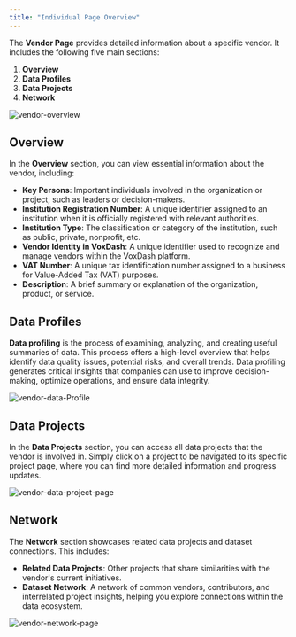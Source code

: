 ```yaml
---
title: "Individual Page Overview" 
---
```


The **Vendor Page** provides detailed information about a specific vendor. It includes the following five main sections:

1. **Overview**  
2. **Data Profiles**  
3. **Data Projects**  
4. **Network** 

<Frame>
  <img src="/images/vendor-overview.png" alt="vendor-overview" style={{ borderRadius: '0.5rem' }} />
</Frame>

## **Overview**

In the **Overview** section, you can view essential information about the vendor, including:

* **Key Persons**: Important individuals involved in the organization or project, such as leaders or decision-makers.  
* **Institution Registration Number**: A unique identifier assigned to an institution when it is officially registered with relevant authorities.  
* **Institution Type**: The classification or category of the institution, such as public, private, nonprofit, etc.  
* **Vendor Identity in VoxDash**: A unique identifier used to recognize and manage vendors within the VoxDash platform.  
* **VAT Number**: A unique tax identification number assigned to a business for Value-Added Tax (VAT) purposes.  
* **Description**: A brief summary or explanation of the organization, product, or service.

## **Data Profiles**

**Data profiling** is the process of examining, analyzing, and creating useful summaries of data. This process offers a high-level overview that helps identify data quality issues, potential risks, and overall trends. Data profiling generates critical insights that companies can use to improve decision-making, optimize operations, and ensure data integrity.

<Frame>
  <img src="/images/vendor-dataProfile.png" alt="vendor-data-Profile" style={{ borderRadius: '0.5rem' }} />
</Frame>

## **Data Projects**

In the **Data Projects** section, you can access all data projects that the vendor is involved in. Simply click on a project to be navigated to its specific project page, where you can find more detailed information and progress updates.

<Frame>
  <img src="/images/vendor-datasets.png" alt="vendor-data-project-page" style={{ borderRadius: '0.5rem' }} />
</Frame>

## **Network**

The **Network** section showcases related data projects and dataset connections. This includes:

* **Related Data Projects**: Other projects that share similarities with the vendor's current initiatives.  
* **Dataset Network**: A network of common vendors, contributors, and interrelated project insights, helping you explore connections within the data ecosystem.

<Frame>
  <img src="/images/vendor-network.png" alt="vendor-network-page" style={{ borderRadius: '0.5rem' }} />
</Frame>
